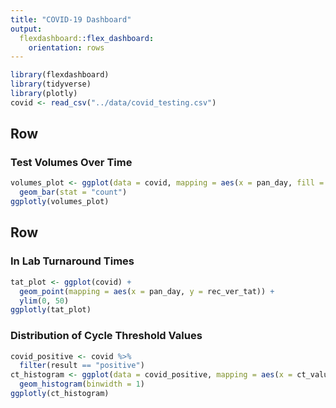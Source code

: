 ```yaml
---
title: "COVID-19 Dashboard"
output: 
  flexdashboard::flex_dashboard:
    orientation: rows
---
```


```r
library(flexdashboard)
library(tidyverse)
library(plotly)
covid <- read_csv("../data/covid_testing.csv")
```

Row
-----------------------------------------------------------------------

### Test Volumes Over Time

```r
volumes_plot <- ggplot(data = covid, mapping = aes(x = pan_day, fill = result)) +
  geom_bar(stat = "count")
ggplotly(volumes_plot)
```

Row
-----------------------------------------------------------------------

### In Lab Turnaround Times

```r
tat_plot <- ggplot(covid) +
  geom_point(mapping = aes(x = pan_day, y = rec_ver_tat)) +
  ylim(0, 50)
ggplotly(tat_plot)
```

### Distribution of Cycle Threshold Values

```r
covid_positive <- covid %>%
  filter(result == "positive")
ct_histogram <- ggplot(data = covid_positive, mapping = aes(x = ct_value)) +
  geom_histogram(binwidth = 1)
ggplotly(ct_histogram)
```

